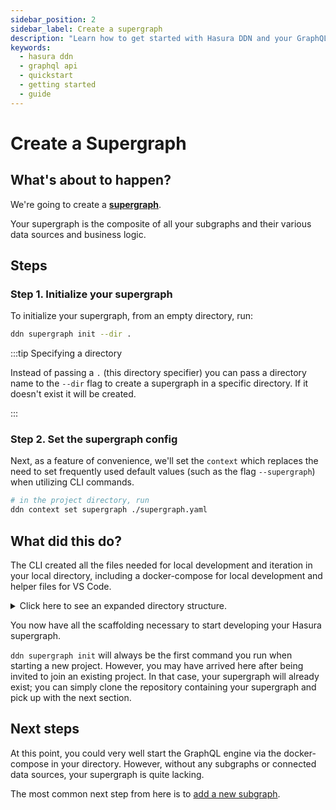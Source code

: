 ```yaml
---
sidebar_position: 2
sidebar_label: Create a supergraph
description: "Learn how to get started with Hasura DDN and your GraphQL API."
keywords:
  - hasura ddn
  - graphql api
  - quickstart
  - getting started
  - guide
---
```


# Create a Supergraph

## What's about to happen?

We're going to create a [**supergraph**](/project-configuration/config.mdx#supergraph).

Your supergraph is the composite of all your subgraphs and their various data sources and business logic.

## Steps

### Step 1. Initialize your supergraph

To initialize your supergraph, from an empty directory, run:

```bash
ddn supergraph init --dir .
```

:::tip Specifying a directory

Instead of passing a `.` (this directory specifier) you can pass a directory name to the `--dir` flag to create a
supergraph in a specific directory. If it doesn't exist it will be created.

:::

### Step 2. Set the supergraph config

Next, as a feature of convenience, we'll set the `context` which replaces the need to set frequently used default values
(such as the flag `--supergraph`) when utilizing CLI commands.

```bash
# in the project directory, run
ddn context set supergraph ./supergraph.yaml
```

## What did this do?

The CLI created all the files needed for local development and iteration in your local directory, including a
docker-compose for local development and helper files for VS Code.

<details>
  <summary>Click here to see an expanded directory structure.</summary>

```bash
.
├── .devcontainer
│  └── devcontainer.json
├── .env.engine
├── .gitattributes
├── .hasura
│  └── context.yaml
├── .vscode
├── docker-compose.hasura.yaml
├── engine
│  ├── auth_config.json
│  ├── metadata.json
│  └── open_dd.json
├── hasura.yaml
├── otel-collector-config.yaml
├── supergraph.yaml
└── supergraph_globals
   ├── .env.supergraph_globals
   ├── auth-config.hml
   ├── compatibility-config.hml
   └── graphql-config.hml
```

</details>

You now have all the scaffolding necessary to start developing your Hasura supergraph.

`ddn supergraph init` will always be the first command you run when starting a new project. However, you may have
arrived here after being invited to join an existing project. In that case, your supergraph will already exist; you can
simply clone the repository containing your supergraph and pick up with the next section.

## Next steps

At this point, you could very well start the GraphQL engine via the docker-compose in your directory. However, without
any subgraphs or connected data sources, your supergraph is quite lacking.

The most common next step from here is to [add a new subgraph](/getting-started/02-init-subgraph.mdx).

